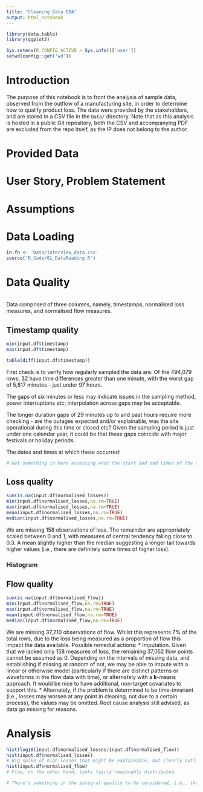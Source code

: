 ---
title: "Cleaning Data EDA"
output: html_notebook
---

```{r, include=FALSE}
library(data.table)
library(ggplot2)

Sys.setenv(R_CONFIG_ACTIVE = Sys.info()['user'])
setwd(config::get('wd'))

```

# Introduction

The purpose of this notebook is to front the analysis of sample data, observed from the outflow of a manufacturing site, in order to determine how to qualify product loss. The data were provided by the stakeholders, and are stored in a CSV file in the `Data/` directory. Note that as this analysis is hosted in a public Git repository, both the CSV and accompanying PDF are excluded from the repo itself, as the IP does not belong to the author.

# Provided Data

# User Story, Problem Statement

# Assumptions

# Data Loading
```{r}
in.fn <- 'Data/interview_data.csv'
source('R_Code/01_DataReading.R')
```

# Data Quality

```{r}

```
Data comprised of three columns, namely, timestamps, normalised loss measures, and normalised flow measures.

## Timestamp quality
```{r}
min(input.df$timestamp)
max(input.df$timestamp)

table(diff(input.df$timestamp))
```

First check is to verify how regularly sampled the data are. Of the 494,079 rows, 32 have time differences greater than one minute, with the worst gap of 5,817 minutes - just under 97 hours.

The gaps of six minutes or less may indicate issues in the sampling method, power interruptions etc; interpolation across gaps may be acceptable.

The longer duration gaps of 29 minutes up to and past hours require more checking - are the outages expected and/or explainable, was the site operational during this time or closed etc? Given the sampling period is just under one calendar year, it could be that these gaps coincide with major festivals or holiday periods.

The dates and times at which these occurred:
```{r}
# Get something in here assessing what the start and end times of the longer duration gaps were, see if there's a pattern.
```

## Loss quality
```{r}
sum(is.na(input.df$normalised_losses))
min(input.df$normalised_losses,na.rm=TRUE)
max(input.df$normalised_losses,na.rm=TRUE)
mean(input.df$normalised_losses,na.rm=TRUE)
median(input.df$normalised_losses,na.rm=TRUE)
```

We are missing 158 observations of loss. The remainder are appropriately scaled between 0 and 1, with measures of central tendency falling close to 0.3. A mean slightly higher than the median suggesting a longer tail towards higher values (i.e., there are definitely some times of higher loss).

### Histogram

## Flow quality
```{r}
sum(is.na(input.df$normalised_flow))
min(input.df$normalised_flow,na.rm=TRUE)
max(input.df$normalised_flow,na.rm=TRUE)
mean(input.df$normalised_flow,na.rm=TRUE)
median(input.df$normalised_flow,na.rm=TRUE)
```

We are missing 37,210 observations of flow. Whilst this represents 7% of the total rows, due to the loss being measured as a proportion of flow this impact the data available. Possible remedial actions:
* Imputation. Given that we lacked only 158 measures of loss, the remaining 37,052 flow points cannot be assumed as 0. Depending on the intervals of missing data, and establishing if missing at random of not, we may be able to impute with a linear or otherwise model (particularly if there are distinct patterns or waveforms in the flow data with time), or alternately with a **k**-means approach. It would be nice to have additional, non-target covariates to support this.
* Alternately, if the problem is determined to be time-invariant (i.e., losses may worsen at any point in cleaning, not due to a certain process), the values may be omitted. Root cause analysis still advised, as data go missing for reasons.


# Analysis

```{r}
hist(log10(input.df$normalised_losses/input.df$normalised_flow))
hist(input.df$normalised_losses)
# Big spike of high losses that might be explainable, but clearly outliers = need to be validated.
hist(input.df$normalised_flow)
# Flow, on the other hand, looks fairly reasonably distributed.

# There's something in the integral quality to be considered, i.e., the product of loss * flow, as high loss at minimal flow has small absolute value.
```
